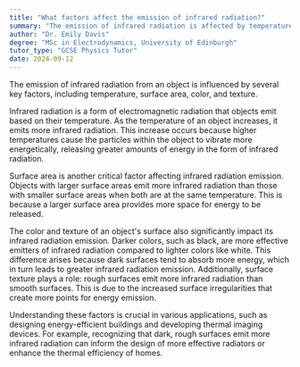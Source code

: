 ```yaml
---
title: "What factors affect the emission of infrared radiation?"
summary: "The emission of infrared radiation is affected by temperature, surface area, colour, and texture of the object."
author: "Dr. Emily Davis"
degree: "MSc in Electrodynamics, University of Edinburgh"
tutor_type: "GCSE Physics Tutor"
date: 2024-09-12
---
```


The emission of infrared radiation from an object is influenced by several key factors, including temperature, surface area, color, and texture.

Infrared radiation is a form of electromagnetic radiation that objects emit based on their temperature. As the temperature of an object increases, it emits more infrared radiation. This increase occurs because higher temperatures cause the particles within the object to vibrate more energetically, releasing greater amounts of energy in the form of infrared radiation.

Surface area is another critical factor affecting infrared radiation emission. Objects with larger surface areas emit more infrared radiation than those with smaller surface areas when both are at the same temperature. This is because a larger surface area provides more space for energy to be released.

The color and texture of an object's surface also significantly impact its infrared radiation emission. Darker colors, such as black, are more effective emitters of infrared radiation compared to lighter colors like white. This difference arises because dark surfaces tend to absorb more energy, which in turn leads to greater infrared radiation emission. Additionally, surface texture plays a role: rough surfaces emit more infrared radiation than smooth surfaces. This is due to the increased surface irregularities that create more points for energy emission.

Understanding these factors is crucial in various applications, such as designing energy-efficient buildings and developing thermal imaging devices. For example, recognizing that dark, rough surfaces emit more infrared radiation can inform the design of more effective radiators or enhance the thermal efficiency of homes.
    